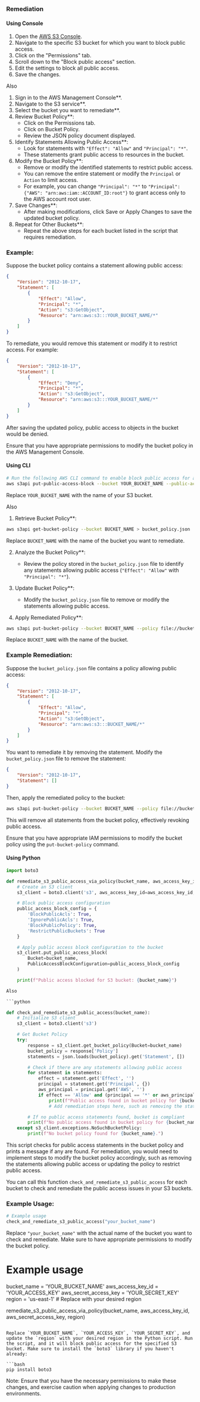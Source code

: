 ### Remediation

#### Using Console

1. Open the [AWS S3 Console](https://s3.console.aws.amazon.com/).
2. Navigate to the specific S3 bucket for which you want to block public access.
3. Click on the "Permissions" tab.
4. Scroll down to the "Block public access" section.
5. Edit the settings to block all public access.
6. Save the changes.

Also

1. Sign in to the AWS Management Console**.
2. Navigate to the S3 service**.
3. Select the bucket you want to remediate**.
4. Review Bucket Policy**:
   - Click on the Permissions tab.
   - Click on Bucket Policy.
   - Review the JSON policy document displayed.
5. Identify Statements Allowing Public Access**:
   - Look for statements with `"Effect": "Allow"` and `"Principal": "*"`.
   - These statements grant public access to resources in the bucket.
6. Modify the Bucket Policy**:
   - Remove or modify the identified statements to restrict public access.
   - You can remove the entire statement or modify the `Principal` or `Action` to limit access.
   - For example, you can change `"Principal": "*"` to `"Principal": {"AWS": "arn:aws:iam::ACCOUNT_ID:root"}` to grant access only to the AWS account root user.
7. Save Changes**:
   - After making modifications, click Save or Apply Changes to save the updated bucket policy.
8. Repeat for Other Buckets**:
   - Repeat the above steps for each bucket listed in the script that requires remediation.

### Example:
Suppose the bucket policy contains a statement allowing public access:

```json
{
    "Version": "2012-10-17",
    "Statement": [
        {
            "Effect": "Allow",
            "Principal": "*",
            "Action": "s3:GetObject",
            "Resource": "arn:aws:s3:::YOUR_BUCKET_NAME/*"
        }
    ]
}
```

To remediate, you would remove this statement or modify it to restrict access. For example:

```json
{
    "Version": "2012-10-17",
    "Statement": [
        {
            "Effect": "Deny",
            "Principal": "*",
            "Action": "s3:GetObject",
            "Resource": "arn:aws:s3:::YOUR_BUCKET_NAME/*"
        }
    ]
}
```

After saving the updated policy, public access to objects in the bucket would be denied.

Ensure that you have appropriate permissions to modify the bucket policy in the AWS Management Console.

#### Using CLI

```bash
# Run the following AWS CLI command to enable block public access for an S3 bucket
aws s3api put-public-access-block --bucket YOUR_BUCKET_NAME --public-access-block-configuration "BlockPublicAcls=true,IgnorePublicAcls=true,BlockPublicPolicy=true,RestrictPublicBuckets=true"
```

Replace `YOUR_BUCKET_NAME` with the name of your S3 bucket.

Also

1. Retrieve Bucket Policy**:
```bash
aws s3api get-bucket-policy --bucket BUCKET_NAME > bucket_policy.json
```
Replace `BUCKET_NAME` with the name of the bucket you want to remediate.

2. Analyze the Bucket Policy**:
   - Review the policy stored in the `bucket_policy.json` file to identify any statements allowing public access (`"Effect": "Allow"` with `"Principal": "*"`).

3. Update Bucket Policy**:
   - Modify the `bucket_policy.json` file to remove or modify the statements allowing public access.

4. Apply Remediated Policy**:
```bash
aws s3api put-bucket-policy --bucket BUCKET_NAME --policy file://bucket_policy.json
```
Replace `BUCKET_NAME` with the name of the bucket.

### Example Remediation:

Suppose the `bucket_policy.json` file contains a policy allowing public access:

```json
{
    "Version": "2012-10-17",
    "Statement": [
        {
            "Effect": "Allow",
            "Principal": "*",
            "Action": "s3:GetObject",
            "Resource": "arn:aws:s3:::BUCKET_NAME/*"
        }
    ]
}
```

You want to remediate it by removing the statement. Modify the `bucket_policy.json` file to remove the statement:

```json
{
    "Version": "2012-10-17",
    "Statement": []
}
```

Then, apply the remediated policy to the bucket:

```bash
aws s3api put-bucket-policy --bucket BUCKET_NAME --policy file://bucket_policy.json
```

This will remove all statements from the bucket policy, effectively revoking public access.

Ensure that you have appropriate IAM permissions to modify the bucket policy using the `put-bucket-policy` command.

#### Using Python

```python
import boto3

def remediate_s3_public_access_via_policy(bucket_name, aws_access_key_id, aws_secret_access_key, region):
    # Create an S3 client
    s3_client = boto3.client('s3', aws_access_key_id=aws_access_key_id, aws_secret_access_key=aws_secret_access_key, region_name=region)

    # Block public access configuration
    public_access_block_config = {
        'BlockPublicAcls': True,
        'IgnorePublicAcls': True,
        'BlockPublicPolicy': True,
        'RestrictPublicBuckets': True
    }

    # Apply public access block configuration to the bucket
    s3_client.put_public_access_block(
        Bucket=bucket_name,
        PublicAccessBlockConfiguration=public_access_block_config
    )

    print(f"Public access blocked for S3 bucket: {bucket_name}")

Also

```python

def check_and_remediate_s3_public_access(bucket_name):
    # Initialize S3 client
    s3_client = boto3.client('s3')

    # Get Bucket Policy
    try:
        response = s3_client.get_bucket_policy(Bucket=bucket_name)
        bucket_policy = response['Policy']
        statements = json.loads(bucket_policy).get('Statement', [])

        # Check if there are any statements allowing public access
        for statement in statements:
            effect = statement.get('Effect', '')
            principal = statement.get('Principal', {})
            aws_principal = principal.get('AWS', '')
            if effect == 'Allow' and (principal == '*' or aws_principal == '*'):
                print(f"Public access found in bucket policy for {bucket_name}. Remediate the policy.")
                # Add remediation steps here, such as removing the statement or updating policy

        # If no public access statements found, bucket is compliant
        print(f"No public access found in bucket policy for {bucket_name}.")
    except s3_client.exceptions.NoSuchBucketPolicy:
        print(f"No bucket policy found for {bucket_name}.")
```

This script checks for public access statements in the bucket policy and prints a message if any are found. For remediation, you would need to implement steps to modify the bucket policy accordingly, such as removing the statements allowing public access or updating the policy to restrict public access.

You can call this function `check_and_remediate_s3_public_access` for each bucket to check and remediate the public access issues in your S3 buckets.

### Example Usage:
```python
# Example usage
check_and_remediate_s3_public_access("your_bucket_name")
```

Replace `"your_bucket_name"` with the actual name of the bucket you want to check and remediate. Make sure to have appropriate permissions to modify the bucket policy.

# Example usage
bucket_name = 'YOUR_BUCKET_NAME'
aws_access_key_id = 'YOUR_ACCESS_KEY'
aws_secret_access_key = 'YOUR_SECRET_KEY'
region = 'us-east-1'  # Replace with your desired region

remediate_s3_public_access_via_policy(bucket_name, aws_access_key_id, aws_secret_access_key, region)
```

Replace `YOUR_BUCKET_NAME`, `YOUR_ACCESS_KEY`, `YOUR_SECRET_KEY`, and update the `region` with your desired region in the Python script. Run the script, and it will block public access for the specified S3 bucket. Make sure to install the `boto3` library if you haven't already:

```bash
pip install boto3
```

Note: Ensure that you have the necessary permissions to make these changes, and exercise caution when applying changes to production environments.
